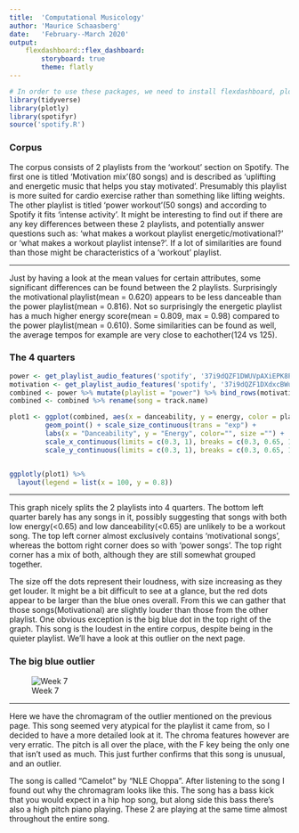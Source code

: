 ```yaml
---
title:  'Computational Musicology'
author: 'Maurice Schaasberg'
date:   'February--March 2020'
output: 
    flexdashboard::flex_dashboard:
        storyboard: true
        theme: flatly
---
```


```r
# In order to use these packages, we need to install flexdashboard, plotly, and Cairo.
library(tidyverse)
library(plotly)
library(spotifyr)
source('spotify.R')
```

### Corpus

The corpus consists of 2 playlists from the 'workout' section on Spotify. The first one is titled 'Motivation mix'(80 songs) and is described as 'uplifting and energetic music that helps you stay motivated'. Presumably this playlist is more suited for cardio exercise rather than something like lifting weights. The other playlist is titled 'power workout'(50 songs) and according to Spotify it fits 'intense activity'. It might be interesting to find out if there are any key differences between these 2 playlists, and potentially answer questions such as: 'what makes a workout playlist energetic/motivational?' or 'what makes a workout playlist intense?'. If a lot of similarities are found than those might be characteristics of a 'workout' playlist.

***

Just by having a look at the mean values for certain attributes, some significant differences can be found between the 2 playlists. Surprisingly the motivational playlist(mean = 0.620) appears to be less danceable than the power playlist(mean = 0.816). Not so surprisingly the energetic playlist has a much higher energy score(mean = 0.809, max = 0.98) compared to the power playlist(mean = 0.610). Some similarities can be found as well, the average tempos for example are very close to eachother(124 vs 125).


### The 4 quarters

```r
power <- get_playlist_audio_features('spotify', '37i9dQZF1DWUVpAXiEPK8P')
motivation <- get_playlist_audio_features('spotify', '37i9dQZF1DXdxcBWuJkbcy')
combined <- power %>% mutate(playlist = "power") %>% bind_rows(motivation %>% mutate(playlist = "motivation"))
combined <- combined %>% rename(song = track.name)

plot1 <- ggplot(combined, aes(x = danceability, y = energy, color = playlist, size = loudness, label = song)) +
         geom_point() + scale_size_continuous(trans = "exp") +
         labs(x = "Danceability", y = "Energy", color="", size ="") +
         scale_x_continuous(limits = c(0.3, 1), breaks = c(0.3, 0.65, 1),minor_breaks=NULL) +
         scale_y_continuous(limits = c(0.3, 1), breaks = c(0.3, 0.65, 1),minor_breaks=NULL)


ggplotly(plot1) %>%
  layout(legend = list(x = 100, y = 0.8))
```

***

This graph nicely splits the 2 playlists into 4 quarters. The bottom left quarter barely has any songs in it, possibly suggesting that songs with both low energy(<0.65) and low danceability(<0.65) are unlikely to be a workout song. The top left corner almost exclusively contains 'motivational songs', whereas the bottom right corner does so with 'power songs'. The top right corner has a mix of both, although they are still somewhat grouped together. 

The size off the dots represent their loudness, with size increasing as they get louder. It might be a bit difficult to see at a glance, but the red dots appear to be larger than the blue ones overall. From this we can gather that those songs(Motivational) are slightly louder than those from the other playlist. One obvious exception is the big blue dot in the top right of the graph. This song is the loudest in the entire corpus, despite being in the quieter playlist. We'll have a look at this outlier on the next page.

### The big blue outlier

![Week 7](ChromagramCamelot.png)

***

Here we have the chromagram of the outlier mentioned on the previous page. This song seemed very atypical for the playlist it came from, so I decided to have a more detailed look at it. The chroma features however are very erratic. The pitch is all over the place, with the F key being the only one that isn't used as much. This just further confirms that this song is unusual, and an outlier.

The song is called "Camelot" by "NLE Choppa". After listening to the song I found out why the chromagram looks like this. The song has a bass kick that you would expect in a hip hop song, but along side this bass there's also a high pitch piano playing. These 2 are playing at the same time almost throughout the entire song.